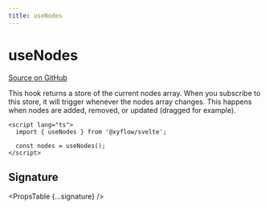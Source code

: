 ```yaml
---
title: useNodes
---
```



# useNodes

[Source on GitHub](useNodes)

This hook returns a store of the current nodes array. When you subscribe to this store, it will trigger whenever the nodes array changes. This happens when nodes are added, removed, or updated (dragged for example).

```svelte
<script lang="ts">
  import { useNodes } from '@xyflow/svelte';

  const nodes = useNodes();
</script>
```

## Signature

<PropsTable {...signature} />
